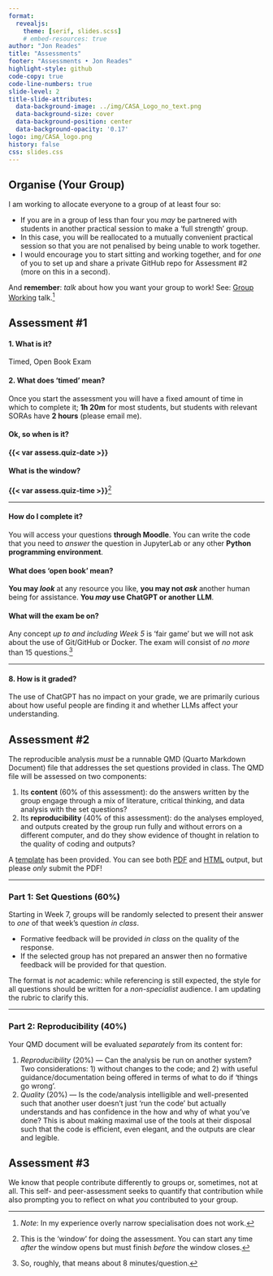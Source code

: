 ```yaml
---
format:
  revealjs:
    theme: [serif, slides.scss]
    # embed-resources: true
author: "Jon Reades"
title: "Assessments"
footer: "Assessments • Jon Reades"
highlight-style: github
code-copy: true
code-line-numbers: true
slide-level: 2
title-slide-attributes:
  data-background-image: ../img/CASA_Logo_no_text.png
  data-background-size: cover
  data-background-position: center
  data-background-opacity: '0.17'
logo: img/CASA_logo.png
history: false
css: slides.css
---
```


## Organise (Your Group)

I am working to allocate everyone to a group of at least four so:

- If you are in a group of less than four you *may* be partnered with students in another practical session to make a 'full strength' group. 
- In this case, you will be reallocated to a mutually convenient practical session so that you are not penalised by being unable to work together.
- I would encourage you to start sitting and working together, and for *one* of you to set up and share a private GitHub repo for Assessment #2 (more on this in a second).

And **remember**: *talk* about how you want your group to work! See: [Group Working](https://jreades.github.io/fsds/sessions/week1.html#class) talk.^[*Note*: In my experience overly narrow specialisation does not work.]

## Assessment #1

#### 1. What is it?

Timed, Open Book Exam

#### 2. What does 'timed' mean?

Once you start the assessment you will have a fixed amount of time in which to complete it; **1h 20m** for most students, but students with relevant SORAs have **2 hours** (please email me).

#### Ok, so when is it?

**{{< var assess.quiz-date >}}**

#### What is the window?

**{{< var assess.quiz-time >}}**^[This is the 'window' for doing the assessment. You can start any time *after* the window opens but must finish *before* the window closes.]

---

#### How do I complete it?

You will access your questions **through Moodle**. You can write the code that you need to *answer* the question in JupyterLab or any other **Python programming environment**. 

#### What does 'open book' mean?

**You may *look*** at any resource you like, **you may not *ask*** another human being for assistance. **You *may* use ChatGPT or another LLM**.

#### What will the exam be on?

Any concept *up to and including Week 5* is 'fair game' but we will not ask about the use of Git/GitHub or Docker. The exam will consist of *no more* than 15 questions.^[So, roughly, that means about 8 minutes/question.] 

---

#### 8. How is it graded?

The use of ChatGPT has no impact on your grade, we are primarily curious about how useful people are finding it and whether LLMs affect your understanding.

## Assessment #2

The reproducible analysis *must* be a runnable QMD (Quarto Markdown Document) file that addresses the set questions provided in class. The QMD file will be assessed on two components:

1. Its **content** (60% of this assessment): do the answers written by the group engage through a mix of literature, critical thinking, and data analysis with the set questions?
2. Its **reproducibility** (40% of this assessment): do the analyses employed, and outputs created by the group run fully and without errors on a different computer, and do they show evidence of thought in relation to the quality of coding and outputs?

A [template](https://github.com/jreades/fsds/blob/master/assessments/Group_Work.qmd) has been provided. You can see both [PDF](https://jreades.github.io/fsds/assessments/Group_Work.pdf) and [HTML](https://jreades.github.io/fsds/assessments/Group_Work.html) output, but please *only* submit the PDF!

---

### Part 1: Set Questions (60%)

Starting in Week 7, groups will be randomly selected to present their answer to *one* of that week's question *in class*. 

- Formative feedback will be provided *in class* on the quality of the response.
- If the selected group has not prepared an answer then no formative feedback will be provided for that question.

The format is *not* academic: while referencing is still expected, the style for all questions should be written for a *non-specialist* audience. I am updating the rubric to clarify this.

---

### Part 2: Reproducibility (40%)

Your QMD document will be evaluated *separately* from its content for:

1. *Reproducibility* (20%) — Can the analysis be run on another system? Two considerations: 1) without changes to the code; and 2) with useful guidance/documentation being offered in terms of what to do if ‘things go wrong’.
2. *Quality* (20%) — Is the code/analysis intelligible and well-presented such that another user doesn’t just ‘run the code’ but actually understands and has confidence in the how and why of what you've done? This is about making maximal use of the tools at their disposal such that the code is efficient, even elegant, and the outputs are clear and legible.

## Assessment #3

We know that people contribute differently to groups or, sometimes, not at all. This self- and peer-assessment seeks to quantify that contribution while also prompting you to reflect on what *you* contributed to your group. 

